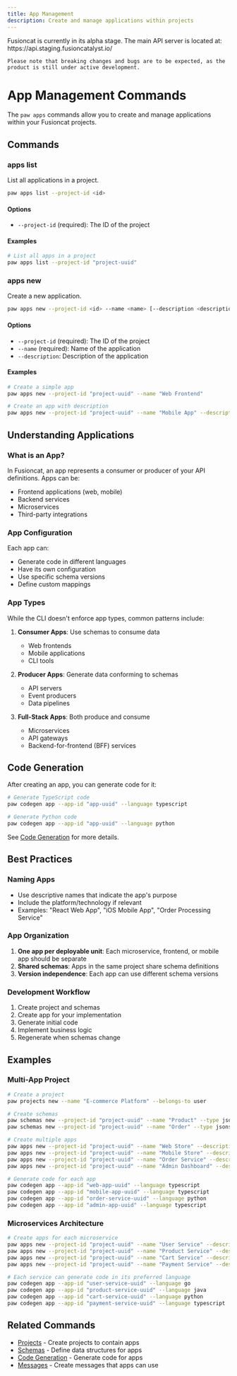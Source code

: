 ```yaml
---
title: App Management
description: Create and manage applications within projects
---
```


<Warning>
    Fusioncat is currently in its alpha stage. The main API server is located at:
    https://api.staging.fusioncatalyst.io/

    Please note that breaking changes and bugs are to be expected, as the product is still under active development.
</Warning>

# App Management Commands

The `paw apps` commands allow you to create and manage applications within your Fusioncat projects.

## Commands

### apps list

List all applications in a project.

```bash
paw apps list --project-id <id>
```

#### Options

- `--project-id` (required): The ID of the project

#### Examples

```bash
# List all apps in a project
paw apps list --project-id "project-uuid"
```

### apps new

Create a new application.

```bash
paw apps new --project-id <id> --name <name> [--description <description>]
```

#### Options

- `--project-id` (required): The ID of the project
- `--name` (required): Name of the application
- `--description`: Description of the application

#### Examples

```bash
# Create a simple app
paw apps new --project-id "project-uuid" --name "Web Frontend"

# Create an app with description
paw apps new --project-id "project-uuid" --name "Mobile App" --description "React Native mobile application"
```

## Understanding Applications

### What is an App?

In Fusioncat, an app represents a consumer or producer of your API definitions. Apps can be:
- Frontend applications (web, mobile)
- Backend services
- Microservices
- Third-party integrations

### App Configuration

Each app can:
- Generate code in different languages
- Have its own configuration
- Use specific schema versions
- Define custom mappings

### App Types

While the CLI doesn't enforce app types, common patterns include:

1. **Consumer Apps**: Use schemas to consume data
   - Web frontends
   - Mobile applications
   - CLI tools

2. **Producer Apps**: Generate data conforming to schemas
   - API servers
   - Event producers
   - Data pipelines

3. **Full-Stack Apps**: Both produce and consume
   - Microservices
   - API gateways
   - Backend-for-frontend (BFF) services

## Code Generation

After creating an app, you can generate code for it:

```bash
# Generate TypeScript code
paw codegen app --app-id "app-uuid" --language typescript

# Generate Python code
paw codegen app --app-id "app-uuid" --language python
```

See [Code Generation](./codegen) for more details.

## Best Practices

### Naming Apps

- Use descriptive names that indicate the app's purpose
- Include the platform/technology if relevant
- Examples: "React Web App", "iOS Mobile App", "Order Processing Service"

### App Organization

1. **One app per deployable unit**: Each microservice, frontend, or mobile app should be separate
2. **Shared schemas**: Apps in the same project share schema definitions
3. **Version independence**: Each app can use different schema versions

### Development Workflow

1. Create project and schemas
2. Create app for your implementation
3. Generate initial code
4. Implement business logic
5. Regenerate when schemas change

## Examples

### Multi-App Project

```bash
# Create a project
paw projects new --name "E-commerce Platform" --belongs-to user

# Create schemas
paw schemas new --project-id "project-uuid" --name "Product" --type jsonschema --schema-file ./product.json
paw schemas new --project-id "project-uuid" --name "Order" --type jsonschema --schema-file ./order.json

# Create multiple apps
paw apps new --project-id "project-uuid" --name "Web Store" --description "Next.js web application"
paw apps new --project-id "project-uuid" --name "Mobile Store" --description "React Native app"
paw apps new --project-id "project-uuid" --name "Order Service" --description "Order processing microservice"
paw apps new --project-id "project-uuid" --name "Admin Dashboard" --description "Internal admin tool"

# Generate code for each app
paw codegen app --app-id "web-app-uuid" --language typescript
paw codegen app --app-id "mobile-app-uuid" --language typescript
paw codegen app --app-id "order-service-uuid" --language python
paw codegen app --app-id "admin-app-uuid" --language typescript
```

### Microservices Architecture

```bash
# Create apps for each microservice
paw apps new --project-id "project-uuid" --name "User Service" --description "User management"
paw apps new --project-id "project-uuid" --name "Product Service" --description "Product catalog"
paw apps new --project-id "project-uuid" --name "Cart Service" --description "Shopping cart"
paw apps new --project-id "project-uuid" --name "Payment Service" --description "Payment processing"

# Each service can generate code in its preferred language
paw codegen app --app-id "user-service-uuid" --language go
paw codegen app --app-id "product-service-uuid" --language java
paw codegen app --app-id "cart-service-uuid" --language python
paw codegen app --app-id "payment-service-uuid" --language typescript
```

## Related Commands

- [Projects](./projects) - Create projects to contain apps
- [Schemas](./schemas) - Define data structures for apps
- [Code Generation](./codegen) - Generate code for apps
- [Messages](./messages) - Create messages that apps can use